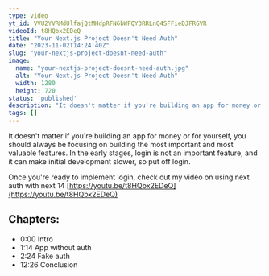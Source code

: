 ```yaml
---
type: video
yt_id: VVU2YVRMdUlfajQtMHdpRFN6bWFQY3RRLnQ4SFFieDJFRGVR
videoId: t8HQbx2EDeQ
title: "Your Next.js Project Doesn't Need Auth"
date: "2023-11-02T14:24:40Z"
slug: "your-nextjs-project-doesnt-need-auth"
image: 
  name: "your-nextjs-project-doesnt-need-auth.jpg"
  alt: "Your Next.js Project Doesn't Need Auth"
  width: 1280
  height: 720
status: 'published'
description: "It doesn't matter if you're building an app for money or for yourself, you should always be focusing on building the most important and most valuable features. In the early stages, login is not an important feature, and it can make initial development slower, so put off login. "
tags: []
---
```


It doesn't matter if you're building an app for money or for yourself, you should always be focusing on building the most important and most valuable features. In the early stages, login is not an important feature, and it can make initial development slower, so put off login. 

Once you're ready to implement login, check out my video on using next auth with next 14 [https://youtu.be/t8HQbx2EDeQ](https://youtu.be/t8HQbx2EDeQ)

## Chapters:

* 0:00​ Intro
* 1:14 App without auth
* 2:24 Fake auth
* 12:26 Conclusion


